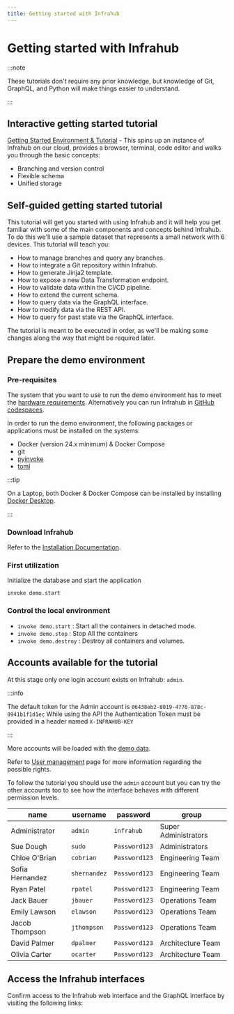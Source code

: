 ```yaml
---
title: Getting started with Infrahub
---
```


# Getting started with Infrahub

:::note

These tutorials don't require any prior knowledge, but knowledge of Git, GraphQL, and Python will make things easier to understand.

:::

## Interactive getting started tutorial

[Getting Started Environment & Tutorial](https://opsmill.instruqt.com/pages/labs) - This spins up an instance of Infrahub on our cloud, provides a browser, terminal, code editor and walks you through the basic concepts:

- Branching and version control
- Flexible schema
- Unified storage

## Self-guided getting started tutorial

This tutorial will get you started with using Infrahub and it will help you get familiar with some of the main components and concepts behind Infrahub. To do this we'll use a sample dataset that represents a small network with 6 devices. This tutorial will teach you:

- How to manage branches and query any branches.
- How to integrate a Git repository within Infrahub.
- How to generate Jinja2 template.
- How to expose a new Data Transformation endpoint.
- How to validate data within the CI/CD pipeline.
- How to extend the current schema.
- How to query data via the GraphQL interface.
- How to modify data via the REST API.
- How to query for past state via the GraphQL interface.

The tutorial is meant to be executed in order, as we'll be making some changes along the way that might be required later.

## Prepare the demo environment

### Pre-requisites

The system that you want to use to run the demo environment has to meet the [hardware requirements](../../topics/hardware-requirements). Alternatively you can run Infrahub in [GitHub codespaces](../../guides/installation#github-codespaces).

In order to run the demo environment, the following packages or applications must be installed on the systems:

- Docker (version 24.x minimum) & Docker Compose
- git
- [pyinvoke](https://www.pyinvoke.org/)
- [toml](https://pypi.org/project/toml/)

:::tip

On a Laptop, both Docker & Docker Compose can be installed by installing [Docker Desktop](https://www.docker.com/products/docker-desktop/).

:::

### Download Infrahub

Refer to the [Installation Documentation](../../guides/installation).

### First utilization

Initialize the database and start the application

```shell
invoke demo.start
```

### Control the local environment

- `invoke demo.start` : Start all the containers in detached mode.
- `invoke demo.stop` : Stop All the containers
- `invoke demo.destroy` : Destroy all containers and volumes.

## Accounts available for the tutorial

At this stage only one login account exists on Infrahub: `admin`.

:::info

The default token for the Admin account is `06438eb2-8019-4776-878c-0941b1f1d1ec`
While using the API the Authentication Token must be provided in a header named `X-INFRAHUB-KEY`

:::

More accounts will be loaded with the [demo data](../../topics/local-demo-environment#load-some-data).

Refer to [User management](../../topics/auth) page for more information regarding the possible rights.

To follow the tutorial you should use the `admin` account but you can try the other accounts too to see how the interface behaves with different permission levels.

| name            | username        | password      | group                |
| --------------- | --------------- | ------------- | -------------------- |
| Administrator   | `admin`         | `infrahub`    | Super Administrators |
| Sue Dough       | `sudo`          | `Password123` | Administrators       |
| Chloe O'Brian   | `cobrian`       | `Password123` | Engineering Team     |
| Sofia Hernandez | `shernandez`    | `Password123` | Engineering Team     |
| Ryan Patel      | `rpatel`        | `Password123` | Engineering Team     |
| Jack Bauer      | `jbauer`        | `Password123` | Operations Team      |
| Emily Lawson    | `elawson`       | `Password123` | Operations Team      |
| Jacob Thompson  | `jthompson`     | `Password123` | Operations Team      |
| David Palmer    | `dpalmer`       | `Password123` | Architecture Team    |
| Olivia Carter   | `ocarter`       | `Password123` | Architecture Team    |

## Access the Infrahub interfaces

Confirm access to the Infrahub web interface and the GraphQL interface by visiting the following links:

<ReferenceLink title="Access the Web interface" url="http://localhost:8000" openInNewTab />

<ReferenceLink title="Access the GraphQL interface" url="http://localhost:8000/graphql" openInNewTab />
